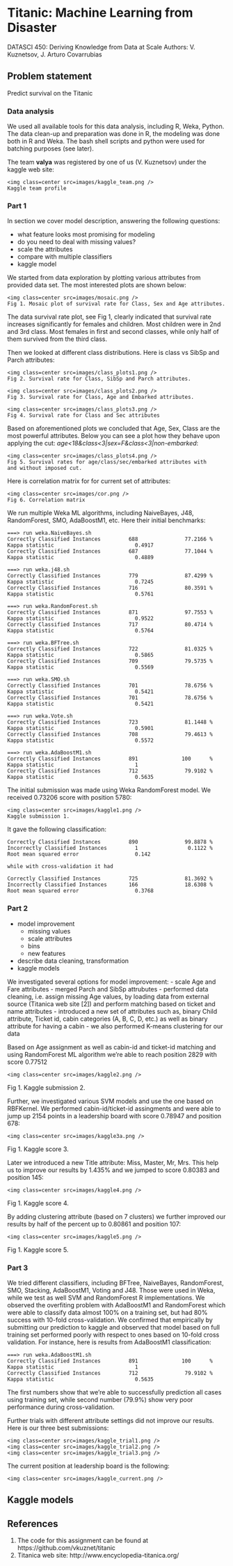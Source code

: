 # Titanic: Machine Learning from Disaster

DATASCI 450: Deriving Knowledge from Data at Scale
Authors: V. Kuznetsov, J. Arturo Covarrubias

## Problem statement

Predict survival on the Titanic

### Data analysis

We used all available tools for this data analysis, including R, Weka, Python.
The data clean-up and preparation was done in R, the modeling was done both in R and Weka.
The bash shell scripts and python were used for batching purposes (see later).

The team **valya** was registered by one of us (V. Kuznetsov) under the kaggle web site:

<div id="container">
    <img class=center src=images/kaggle_team.png />
    Kaggle team profile
</div>

### Part 1

In section we cover model description, answering the following questions:

- what feature looks most promising for modeling
- do you need to deal with missing values?
- scale the attributes
- compare with multiple classifiers
- kaggle model

We started from data exploration by plotting various attributes from provided
data set. The most interested plots are shown below:

<div id="container">
    <img class=center src=images/mosaic.png />
    Fig 1. Mosaic plot of survival rate for Class, Sex and Age attributes.
</div>

The data survival rate plot, see Fig 1, clearly indicated that
survival rate increases significantly for females and children.
Most children were in 2nd and 3rd class. Most females in first and second
classes, while only half of them survived from the third class.

Then we looked at different class distributions. Here is class vs SibSp and Parch
attributes:
<div id="container">
    <img class=center src=images/class_plots1.png />
    Fig 2. Survival rate for Class, SibSp and Parch attributes.
</div>

<div id="container">
    <img class=center src=images/class_plots2.png />
    Fig 3. Survival rate for Class, Age and Embarked attributes.
</div>

<div id="container">
    <img class=center src=images/class_plots3.png />
    Fig 4. Survival rate for Class and Sec attributes
</div>

Based on aforementioned plots we concluded that Age, Sex, Class are the most powerful
attributes. Below you can see a plot how they behave upon applying the cut:
*age<18&class<3|sex=F&class<3|non-embarked*:

<div id="container">
    <img class=center src=images/class_plots4.png />
    Fig 5. Survival rates for age/class/sec/embarked attributes with
    and without imposed cut.
</div>

Here is correlation matrix for for current set of attributes:

<div id="container">
    <img class=center src=images/cor.png />
    Fig 6. Correlation matrix
</div>

We run multiple Weka ML algorithms, including NaiveBayes, J48, RandomForest, SMO,
AdaBoostM1, etc. Here their initial benchmarks:

```
===> run weka.NaiveBayes.sh
Correctly Classified Instances         688               77.2166 %
Kappa statistic                          0.4917
Correctly Classified Instances         687               77.1044 %
Kappa statistic                          0.4889

===> run weka.j48.sh
Correctly Classified Instances         779               87.4299 %
Kappa statistic                          0.7245
Correctly Classified Instances         716               80.3591 %
Kappa statistic                          0.5761

===> run weka.RandomForest.sh
Correctly Classified Instances         871               97.7553 %
Kappa statistic                          0.9522
Correctly Classified Instances         717               80.4714 %
Kappa statistic                          0.5764

===> run weka.BFTree.sh
Correctly Classified Instances         722               81.0325 %
Kappa statistic                          0.5865
Correctly Classified Instances         709               79.5735 %
Kappa statistic                          0.5569

===> run weka.SMO.sh
Correctly Classified Instances         701               78.6756 %
Kappa statistic                          0.5421
Correctly Classified Instances         701               78.6756 %
Kappa statistic                          0.5421

===> run weka.Vote.sh
Correctly Classified Instances         723               81.1448 %
Kappa statistic                          0.5901
Correctly Classified Instances         708               79.4613 %
Kappa statistic                          0.5572

===> run weka.AdaBoostM1.sh
Correctly Classified Instances         891              100      %
Kappa statistic                          1
Correctly Classified Instances         712               79.9102 %
Kappa statistic                          0.5635
```

The initial submission was made using Weka RandomForest model. We received
0.73206 score with position 5780:
<div id="container">
    <img class=center src=images/kaggle1.png />
    Kaggle submission 1.
</div>

It gave the following classification:

```
Correctly Classified Instances         890               99.8878 %
Incorrectly Classified Instances         1                0.1122 %
Root mean squared error                  0.142

while with cross-validation it had

Correctly Classified Instances         725               81.3692 %
Incorrectly Classified Instances       166               18.6308 %
Root mean squared error                  0.3768
```

### Part 2

- model improvement
  - missing values
  - scale attributes
  - bins
  - new features

- describe data cleaning, transformation
- kaggle models

We investigated several options for model improvement:
- scale Age and Fare attributes
- merged Parch and SibSp attrubutes
- performed data cleaning, i.e. assign missing Age values, by loading data
  from external source (Titanica web site [2]) and perform matching based on
  ticket and name attributes
- introduced a new set of attributes such as, binary Child attribute, Ticket id,
  cabin categories (A, B, C, D, etc.) as well as binary attribute for having a
  cabin
- we also performed K-means clustering for our data

Based on Age assignment as well as cabin-id and ticket-id matching
and using RandomForest ML algorithm
we're able to reach position 2829 with score 0.77512
<div id="container">
    <img class=center src=images/kaggle2.png />
Fig 1. Kaggle submission 2.
</div>

Further, we investigated various SVM models and use the one based on RBFKernel.
We performed cabin-id/ticket-id assingments and were able to jump up
2154 points in a leadership board with score 0.78947 and position 678:
<div id="container">
    <img class=center src=images/kaggle3a.png />
Fig 1. Kaggle score 3.
</div>

Later we introduced a new Title attribute: Miss, Master, Mr, Mrs. This help us to improve
our results by 1.435% and we jumped to score 0.80383 and position 145:

<div id="container">
    <img class=center src=images/kaggle4.png />
Fig 1. Kaggle score 4.
</div>

By adding clustering attribute (based on 7 clusters) we further improved our results by
half of the percent up to 0.80861 and position 107:

<div id="container">
    <img class=center src=images/kaggle5.png />
Fig 1. Kaggle score 5.
</div>

### Part 3

We tried different classifiers, including BFTree, NaiveBayes, RandomForest, SMO,
Stacking, AdaBoostM1, Voting and J48. Those were used in Weka, while we
test as well SVM and RandomForest R implementations. We observed the overfiting
problem with AdaBoostM1 and RandomForest which were able to classify data
almost 100% on a training set, but had 80% success with 10-fold cross-validation.
We confirmed that empirically by submitting our prediction to kaggle and observed that
model based on full training set performed poorly with respect to ones based on
10-fold cross validation. For instance, here is results from AdaBoostM1 classification:

```
===> run weka.AdaBoostM1.sh
Correctly Classified Instances         891              100      %
Kappa statistic                          1
Correctly Classified Instances         712               79.9102 %
Kappa statistic                          0.5635
```

The first numbers show that we're able to successfully prediction all cases using training
set, while second number (79.9%) show very poor performance during cross-validation.

Further trials with different attribute settings did not improve our results. Here is our
three best submissions:

<div id="container">
    <img class=center src=images/kaggle_trial1.png />
    <img class=center src=images/kaggle_trial2.png />
    <img class=center src=images/kaggle_trial3.png />
</div>

The current position at leadership board is the following:
<div id="container">
    <img class=center src=images/kaggle_current.png />
</div>


## Kaggle models


## References

1. The code for this assignment can be found at
   https://github.com/vkuznet/titanic
2. Titanica web site: http://www.encyclopedia-titanica.org/
